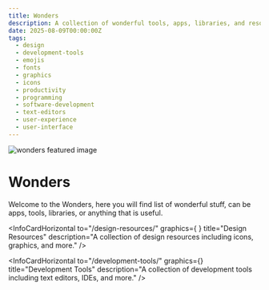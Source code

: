 ```yaml
---
title: Wonders
description: A collection of wonderful tools, apps, libraries, and resources.
date: 2025-08-09T00:00:00Z
tags:
  - design
  - development-tools
  - emojis
  - fonts
  - graphics
  - icons
  - productivity
  - programming
  - software-development
  - text-editors
  - user-experience
  - user-interface
---
```



<div className="center-image-and-caption">

![wonders featured image](./featured-image.svg)

</div>

# Wonders

Welcome to the Wonders, here you will find list of wonderful stuff, can be apps,
tools, libraries, or anything that is useful.

<InfoCardHorizontal
  to="/design-resources/"
  graphics={
    <ArtistPalette width={IconMedium.width} height={IconMedium.height} />
  }
  title="Design Resources"
  description="A collection of design resources including icons, graphics, and more."
/>

<InfoCardHorizontal
  to="/development-tools/"
  graphics={<Toolbox width={IconMedium.width} height={IconMedium.height} />}
  title="Development Tools"
  description="A collection of development tools including text editors, IDEs, and more."
/>
